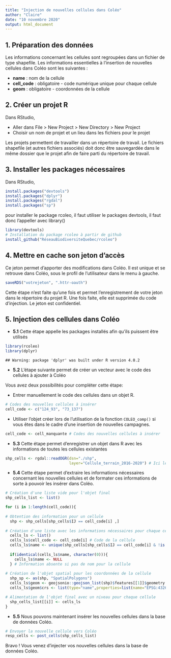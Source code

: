 ```yaml
---
title: "Injection de nouvelles cellules dans Coléo"
author: "Claire"
date: "10 novembre 2020"
output: html_document
---
```


## 1. Préparation des données
Les informations concernant les cellules sont regroupées dans un fichier de type shapefile. Les informations essentielles à l'insertion de nouvelles cellules dans Coléo sont les suivantes :
  
* **name** : nom de la cellule
* **cell_code** : obligatoire - code numérique unique pour chaque cellule
* **geom** : obligatoire - coordonnées de la cellule 

## 2. Créer un projet R
Dans RStudio,

* Aller dans File > New Project > New Directory > New Project
* Choisir un nom de projet et un lieu dans les fichiers pour le projet

Les projets permettent de travailler dans un répertoire de travail. Le fichiers shapefile (et autres fichiers associés) doit donc être sauvegardée dans le même dossier que le projet afin de faire parti du répertoire de travail.

## 3. Installer les packages nécessaires
Dans RStudio,


```r
install.packages("devtools")
install.packages("dplyr")
install.packages("rgdal")
install.packages("sp")
```
pour installer le package rcoleo, il faut utiliser le packages devtools, il faut donc l'appeller avec library()


```r
library(devtools)
# Installation du package rcoleo à partir de github
install_github("RéseauBiodiversiteQuebec/rcoleo") 
```
## 4. Mettre en cache son jeton d'accès
Ce jeton permet d'apporter des modifications dans Coléo. Il est unique et se retrouve dans Coléo, sous le profil de l'utilisateur dans le menu à gauche.

```r
saveRDS("votrejeton", ".httr-oauth")
```
Cette étape n'est faite qu'une fois et permet l'enregistrement de votre jeton dans le répertoire du projet R. Une fois faite, elle est supprimée du code d'injection. Le jeton est confidentiel.

## 5. Injection des cellules dans Coléo

* **5.1** Cette étape appelle les packages installés afin qu'ils puissent être utilisés

```r
library(rcoleo)
library(dplyr)
```

```
## Warning: package 'dplyr' was built under R version 4.0.2
```
* **5.2** L'étape suivante permet de créer un vecteur avec le code des cellules à ajouter à Coléo

Vous avez deux possibilités pour compléter cette étape:

* Entrer manuellement le code des cellules dans un objet R.

```r
# Codes des nouvelles cellules à insérer
cell_code <- c("124_93", "73_137")
```

* Utiliser l'objet créer lors de l'utilisation de la fonction `COLEO_comp()` si vous êtes dans le cadre d'une insertion de nouvelles campagnes.

```r
cell_code <- cell_manquante # Codes des nouvelles cellules à insérer
```

* **5.3** Cette étape permet d'enregistrer un objet dans R avec les informations de toutes les cellules existantes

```r
shp_cells <- rgdal::readOGR(dsn="./shp",
                            layer="Cellule_terrain_2016-2020") # Ici le fichier shapefile est placé dans un dossier shp et on appelle tous les fichiers nommés "Cellule_terrain_2016_2020"
```

* **5.4** Cette étape permet d'extraire les informations nécessaires concernant les nouvelles cellules et de formater ces informations de sorte à pouvoir les insérer dans Coléo. 

```r
# Création d'une liste vide pour l'objet final
shp_cells_list <- list()

for (i in 1:length(cell_code)){
  
# Obtention des information pour un cellule
  shp <- shp_cells[shp_cells$IJ == cell_code[i] ,] 
  
# Création d'une liste avec les informations nécessaires pour chaque cellule
  cells_ls <- list()
  cells_ls$cell_code <- cell_code[i] # Code de la cellule
  cells_ls$name <- unique(shp_cells[shp_cells$IJ == cell_code[i] & !is.na(shp_cells$Nom),]@data$Nom) # Nom de la cellule
  
  if(identical(cells_ls$name, character(0))){
    cells_ls$name <- NULL
  } # Information absente si pas de nom pour la cellule
  
# Création de l'objet spatial pour les coordonnées de la cellule
  shp_sp <- as(shp, "SpatialPolygons")
  cells_ls$geom <- geojsonio::geojson_list(shp)$features[[1]]$geometry # Caractéristiques de l'objet spatial
  cells_ls$geom$crs <- list(type="name",properties=list(name="EPSG:4326")) # Information sur le systême de coordonnées de référence (CRS)

# Alimentation de l'objet final avec un niveau pour chaque cellule
  shp_cells_list[[i]] <- cells_ls 
}
```

* **5.5** Nous pouvons maintenant insérer les nouvelles cellules dans la base de données Coléo.

```r
# Envoyer la nouvelle cellule vers Coléo
resp_cells <- post_cells(shp_cells_list)
```

Bravo ! Vous venez d'injecter vos nouvelles cellules dans la base de données Coléo.
